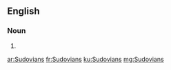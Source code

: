 ==English==

===Noun===
{{head|en|plural}}

# {{plural of|Sudovian|lang=en|nocat=1}}

[[ar:Sudovians]]
[[fr:Sudovians]]
[[ku:Sudovians]]
[[mg:Sudovians]]